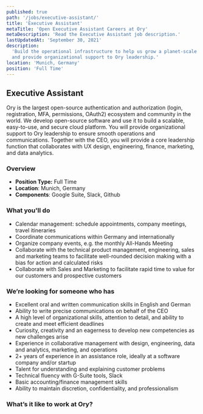 ```yaml
---
published: true
path: '/jobs/executive-assistant/'
title: 'Executive Assistant'
metaTitle: 'Open Executive Assistant Careers at Ory'
metaDescription: 'Read the Executive Assistant job description.'
lastUpdatedAt: 'September 30, 2021'
description:
  'Build the operational infrastructure to help us grow a planet-scale service
  and provide organizational support to Ory leadership.'
location: 'Munich, Germany'
position: 'Full Time'
---
```



## Executive Assistant

<About />

Ory is the largest open-source authentication and authorization (login,
registration, MFA, permissions, OAuth2) ecosystem and community in the world. We
develop open-source software and use it to build a scalable, easy-to-use, and
secure cloud platform. You will provide organizational support to Ory leadership
to ensure smooth operations and communications. Together with the CEO, you will
provide a core leadership function that collaborates with UX design,
engineering, finance, marketing, and data analytics.

### Overview

- **Position Type:** Full Time
- **Location**: Munich, Germany
- **Components**: Google Suite, Slack, Github

### What you'll do

- Calendar management: schedule appointments, company meetings, travel
  itineraries
- Coordinate communications within Germany and internationally
- Organize company events, e.g. the monthly All-Hands Meeting
- Collaborate with the technical product management, engineering, sales and
  marketing teams to facilitate well-rounded decision making with a bias for
  action and calculated risks
- Collaborate with Sales and Marketing to facilitate rapid time to value for our
  customers and prospective customers

### We’re looking for someone who has

- Excellent oral and written communication skills in English and German
- Ability to write precise communications on behalf of the CEO
- A high level of organizational skills, attention to detail, and ability to
  create and meet efficient deadlines
- Curiosity, creativity and an eagerness to develop new competencies as new
  challenges arise
- Experience in collaborative management with design, engineering, data and
  analytics, marketing, and operations
- 2+ years of experience in an assistance role, ideally at a software company
  and/or startup
- Talent for understanding and explaining customer problems
- Technical fluency with G-Suite tools, Slack
- Basic accounting/finance management skills
- Ability to maintain discretion, confidentiality, and professionalism

### What’s it like to work at Ory?

<WorkAtOry />
